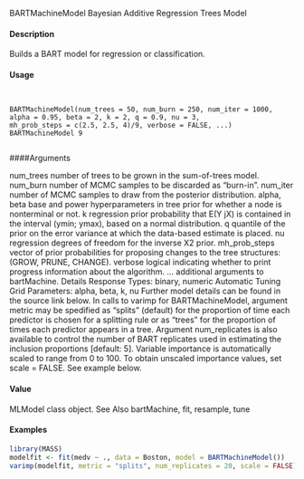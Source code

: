 BARTMachineModel Bayesian Additive Regression Trees Model

#### Description

Builds a BART model for regression or classification.

#### Usage
<pre><code>

BARTMachineModel(num_trees = 50, num_burn = 250, num_iter = 1000,
alpha = 0.95, beta = 2, k = 2, q = 0.9, nu = 3,
mh_prob_steps = c(2.5, 2.5, 4)/9, verbose = FALSE, ...)
BARTMachineModel 9

</code></pre>
####Arguments

num_trees number of trees to be grown in the sum-of-trees model.
num_burn number of MCMC samples to be discarded as "burn-in".
num_iter number of MCMC samples to draw from the posterior distribution.
alpha, beta base and power hyperparameters in tree prior for whether a node is nonterminal
or not.
k regression prior probability that E(Y jX) is contained in the interval (ymin; ymax),
based on a normal distribution.
q quantile of the prior on the error variance at which the data-based estimate is
placed.
nu regression degrees of freedom for the inverse X2 prior.
mh_prob_steps vector of prior probabilities for proposing changes to the tree structures: (GROW,
PRUNE, CHANGE).
verbose logical indicating whether to print progress information about the algorithm.
... additional arguments to bartMachine.
Details
Response Types: binary, numeric
Automatic Tuning Grid Parameters: alpha, beta, k, nu
Further model details can be found in the source link below.
In calls to varimp for BARTMachineModel, argument metric may be spedified as "splits" (default)
for the proportion of time each predictor is chosen for a splitting rule or as "trees" for the
proportion of times each predictor appears in a tree. Argument num_replicates is also available
to control the number of BART replicates used in estimating the inclusion proportions [default: 5].
Variable importance is automatically scaled to range from 0 to 100. To obtain unscaled importance
values, set scale = FALSE. See example below.

#### Value

MLModel class object.
See Also
bartMachine, fit, resample, tune

#### Examples
```r

library(MASS)
modelfit <- fit(medv ~ ., data = Boston, model = BARTMachineModel())
varimp(modelfit, metric = "splits", num_replicates = 20, scale = FALSE)
```

